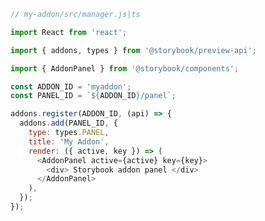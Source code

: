 ```js
// my-addon/src/manager.js|ts

import React from 'react';

import { addons, types } from '@storybook/preview-api';

import { AddonPanel } from '@storybook/components';

const ADDON_ID = 'myaddon';
const PANEL_ID = `${ADDON_ID}/panel`;

addons.register(ADDON_ID, (api) => {
  addons.add(PANEL_ID, {
    type: types.PANEL,
    title: 'My Addon',
    render: ({ active, key }) => (
      <AddonPanel active={active} key={key}>
        <div> Storybook addon panel </div>
      </AddonPanel>
    ),
  });
});
```
